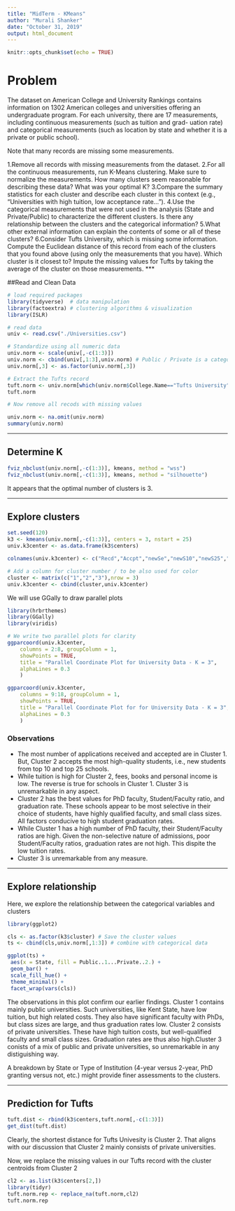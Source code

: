 ```yaml
---
title: "MidTerm - KMeans"
author: "Murali Shanker"
date: "October 31, 2019"
output: html_document
---
```


```r
knitr::opts_chunk$set(echo = TRUE)
```

# Problem

The dataset on American College and University Rankings contains information on 1302 American colleges and universities offering an undergraduate program. For each university, there are 17 measurements, including continuous measurements (such as tuition and grad- uation rate) and categorical measurements (such as location by state and whether it is a private or public school).

Note that many records are missing some measurements. 

1.Remove all records with missing measurements from the dataset.
2.For all the continuous measurements, run K-Means clustering. Make sure to normalize the measurements. How many clusters seem reasonable for describing these data? What was your optimal K?
3.Compare the summary statistics for each cluster and describe each cluster in this context (e.g., “Universities with high tuition, low acceptance rate...”).
4.Use the categorical measurements that were not used in the analysis (State and Private/Public) to characterize the different clusters. Is there any relationship between the clusters and the categorical information?
5.What other external information can explain the contents of some or all of these clusters?
6.Consider Tufts University, which is missing some information. Compute the Euclidean distance of this record from each of the clusters that you found above (using only the measurements that you have). Which cluster is it closest to? Impute the missing values for Tufts by taking the average of the cluster on those measurements. 
***

##Read and Clean Data

```r
# load required packages
library(tidyverse)  # data manipulation
library(factoextra) # clustering algorithms & visualization
library(ISLR)
```

```r
# read data
univ <- read.csv("./Universities.csv")

# Standardize using all numeric data
univ.norm <- scale(univ[,-c(1:3)])
univ.norm <- cbind(univ[,1:3],univ.norm) # Public / Private is a categorical variable
univ.norm[,3] <- as.factor(univ.norm[,3])

# Extract the Tufts record
tuft.norm <- univ.norm[which(univ.norm$College.Name=="Tufts University"),]
tuft.norm

# Now remove all recods with missing values

univ.norm <- na.omit(univ.norm)
summary(univ.norm)
```
***
## Determine K
```r
fviz_nbclust(univ.norm[,-c(1:3)], kmeans, method = "wss")
fviz_nbclust(univ.norm[,-c(1:3)], kmeans, method = "silhouette")
```

It appears that the optimal number of clusters is 3. 

***
## Explore clusters
```r
set.seed(120)
k3 <- kmeans(univ.norm[,-c(1:3)], centers = 3, nstart = 25)
univ.k3center <- as.data.frame(k3$centers)

colnames(univ.k3center) <- c("Recd","Accpt","newSe","newS10","newS25","FTu","PTu","INt","OSt","room","board","fees","books","personal","FPhD","SFRatio","GRate")

# Add a column for cluster number / to be also used for color
cluster <- matrix(c("1","2","3"),nrow = 3)
univ.k3center <- cbind(cluster,univ.k3center)
```

We will use GGally to draw parallel plots
```r
library(hrbrthemes)
library(GGally)
library(viridis)

# We write two parallel plots for clarity
ggparcoord(univ.k3center,
    columns = 2:8, groupColumn = 1, 
    showPoints = TRUE, 
    title = "Parallel Coordinate Plot for University Data - K = 3",
    alphaLines = 0.3 
    ) 

ggparcoord(univ.k3center,
    columns = 9:18, groupColumn = 1, 
    showPoints = TRUE, 
    title = "Parallel Coordinate Plot for for University Data - K = 3",
    alphaLines = 0.3 
    ) 
```

### Observations

* The most number of applications received and accepted are in Cluster 1. But, Cluster 2 accepts the most high-quality students, i.e., new students from top 10 and top 25 schools.
* While tuition is high for Cluster 2, fees, books and personal income is low. The reverse is true for schools in Cluster 1. Cluster 3 is unremarkable in any aspect.
* Cluster 2 has the best values for PhD faculty, Student/Faculty ratio, and graduation rate. These schools appear to be most selective in their choice of students, have highly qualified faculty, and small class sizes. All factors conducive to high student graduation rates.
* While Cluster 1 has a high number of PhD faculty, their Student/Faculty ratios are high. Given the non-selective nature of admissions, poor Student/Faculty ratios, graduation rates are not high. This dispite the low tuition rates.
* Cluster 3 is unremarkable from any measure.

***

## Explore relationship

Here, we explore the relationship between the categorical variables and clusters
```r
library(ggplot2)

cls <- as.factor(k3$cluster) # Save the cluster values
ts <- cbind(cls,univ.norm[,1:3]) # combine with categorical data

ggplot(ts) +
 aes(x = State, fill = Public..1...Private..2.) +
 geom_bar() +
 scale_fill_hue() +
 theme_minimal() +
 facet_wrap(vars(cls))
```

The observations in this plot confirm our earlier findings. Cluster 1 contains mainly public universities. Such universities, like Kent State, have low tuition, but high related costs. They also have significant faculty with PhDs, but class sizes are large, and thus graduation rates low. Cluster 2 consists of private universities. These have high tuition costs, but well-qualified faculty and small class sizes. Graduation rates are thus also high.Cluster 3 conists of a mix of public and private universities, so unremarkable in any distiguishing way.

A breakdown by State or Type of Institution (4-year versus 2-year, PhD granting versus not, etc.) might provide finer assessments to the clusters.

***

## Prediction for Tufts

```r
tuft.dist <- rbind(k3$centers,tuft.norm[,-c(1:3)]) 
get_dist(tuft.dist)
```

Clearly, the shortest distance for Tufts Univesity is Cluster 2. That aligns with our discussion that Cluster 2 mainly consists of private universities.

Now, we replace the missing values in our Tufts record with the cluster centroids from Cluster 2
```r
cl2 <- as.list(k3$centers[2,])
library(tidyr)
tuft.norm.rep <- replace_na(tuft.norm,cl2)
tuft.norm.rep
```
